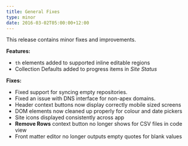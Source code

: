 ```yaml
---
title: General Fixes
type: minor
date: 2016-03-02T05:00:00+12:00
---
```


This release contains minor fixes and improvements.

**Features:**

* `th` elements added to supported inline editable regions
* Collection Defaults added to progress items in *Site Status*

**Fixes:**

* Fixed support for syncing empty repositories.
* Fixed an issue with DNS interface for non-apex domains.
* Header context buttons now display correctly mobile sized screens
* DOM elements now cleaned up properly for colour and date pickers
* Site icons displayed consistently across app
* **Remove Rows** context button no longer shows for CSV files in code view
* Front matter editor no longer outputs empty quotes for blank values